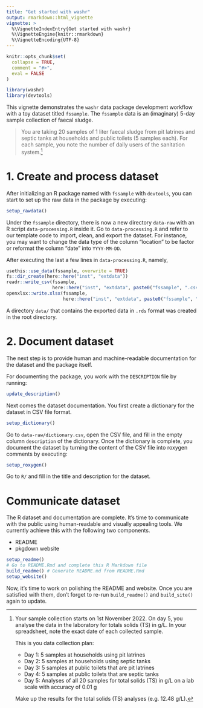 ```yaml
---
title: "Get started with washr"
output: rmarkdown::html_vignette
vignette: >
  %\VignetteIndexEntry{Get started with washr}
  %\VignetteEngine{knitr::rmarkdown}
  %\VignetteEncoding{UTF-8}
---
```


```r
knitr::opts_chunk$set(
  collapse = TRUE,
  comment = "#>",
  eval = FALSE
)
```

```r
library(washr)
library(devtools)
```

This vignette demonstrates the `washr` data package development workflow with a toy dataset titled `fssample`. The `fssample` data is an (imaginary) 5-day sample collection of faecal sludge.

> You are taking 20 samples of 1 liter faecal sludge from pit latrines and septic tanks at households and public toilets (5 samples each). For each sample, you note the number of daily users of the sanitation system.[^1]

[^1]: Your sample collection starts on 1st November 2022. On day 5, you analyse the data in the laboratory for totals solids (TS) in g/L. In your spreadsheet, note the exact date of each collected sample.

    This is you data collection plan:

    - Day 1: 5 samples at households using pit latrines 
    - Day 2: 5 samples at households using septic tanks 
    - Day 3: 5 samples at public toilets that are pit latrines 
    - Day 4: 5 samples at public toilets that are septic tanks 
    - Day 5: Analyses of all 20 samples for total solids (TS) in g/L on a lab scale with accuracy of 0.01 g 
    
    Make up the results for the total solids (TS) analyses (e.g. 12.48 g/L).

# 1. Create and process dataset

After initializing an R package named with `fssample` with `devtools`, you can start to set up the raw data in the package by executing:

```r
setup_rawdata()
```

Under the `fssample` directory, there is now a new directory `data-raw` with an R script `data-processing.R` inside it. Go to `data-processing.R` and refer to our template code to import, clean, and export the dataset. For instance, you may want to change the data type of the column "location" to be factor or reformat the column "date" into `YYYY-MM-DD`.

After executing the last a few lines in `data-processing.R`, namely,

```r
usethis::use_data(fssample, overwrite = TRUE)
fs::dir_create(here::here("inst", "extdata"))
readr::write_csv(fssample,
                 here::here("inst", "extdata", paste0("fssample", ".csv")))
openxlsx::write.xlsx(fssample,
                     here::here("inst", "extdata", paste0("fssample", ".xlsx")))
```

A directory `data/` that contains the exported data in `.rds` format was created in the root directory. 

# 2. Document dataset

The next step is to provide human and machine-readable documentation for the dataset and the package itself. 

For documenting the package, you work with the `DESCRIPTION` file by running:

```r
update_description()
```

Next comes the dataset documentation. You first create a dictionary for the dataset in CSV file format.

```r
setup_dictionary()
```

Go to `data-raw/dictionary.csv`, open the CSV file, and fill in the empty column `description` of the dictionary. Once the dictionary is complete, you document the dataset by turning the content of the CSV file into roxygen comments by executing:

```r
setup_roxygen()
```

Go to `R/` and fill in the title and description for the dataset.

# Communicate dataset

The R dataset and documentation are complete. It's time to communicate with the public using human-readable and visually appealing tools. We currently achieve this with the following two components.

-   README
-   pkgdown website

```r
setup_readme()
# Go to README.Rmd and complete this R Markdown file
build_readme() # Generate README.md from README.Rmd
setup_website()
```

Now, it's time to work on polishing the README and website. Once you are satisfied with them, don't forget to re-run `build_readme()` and `build_site()` again to update.
